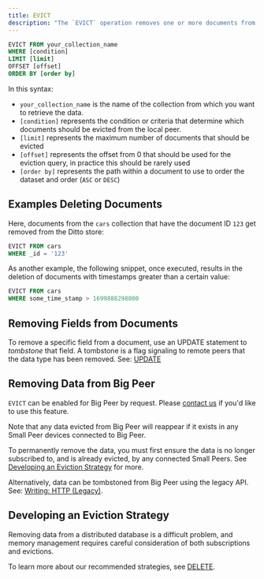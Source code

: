 ```yaml
---
title: EVICT
description: "The `EVICT` operation removes one or more documents from the local Ditto store, deleting them entirely without flagging (`tombstone`) as deleted to remote peers:"
---
```


```sql DQL
EVICT FROM your_collection_name
WHERE [condition]
LIMIT [limit]
OFFSET [offset]
ORDER BY [order by]
```

In this syntax:

- `your_collection_name` is the name of the collection from which you want to retrieve the data.
- `[condition]` represents the condition or criteria that determine which documents should be evicted from the local peer.
- `[limit]` represents the maximum number of documents that should be evicted
- `[offset]` represents the offset from 0 that should be used for the eviction query, in practice this should be rarely used
- `[order by]` represents the path within a document to use to order the dataset and order (`ASC` or `DESC`) 

## Examples Deleting Documents

Here, documents from the `cars` collection that have the document ID `123` get removed from the Ditto store:


```sql DQL
EVICT FROM cars
WHERE _id = '123'
```

As another example, the following snippet, once executed, results in the deletion of documents with timestamps greater than a certain value:


```sql DQL
EVICT FROM cars
WHERE some_time_stamp > 1699888298000
```


## Removing Fields from Documents

To remove a specific field from a document, use an UPDATE statement to *tombstone* that field. A tombstone is a flag signaling to remote peers that the  data type has been removed. See: [UPDATE](/dql/update)

## Removing Data from Big Peer

`EVICT` can be enabled for Big Peer by request. Please [contact us](https://support.ditto.live/hc/en-us) if you'd like to use this feature.

Note that any data evicted from Big Peer will reappear if it exists in any Small Peer devices connected to Big Peer.

To permanently remove the data, you must first ensure the data is no longer subscribed to, and is already evicted, by any connected Small Peers. See [Developing an Eviction Strategy](#developing-an-eviction-strategy) for more.

Alternatively, data can be tombstoned from Big Peer using the legacy API. See: [Writing: HTTP (Legacy)](/cloud/http-api/legacy/writing-http-legacy#remove).

## Developing an Eviction Strategy

Removing data from a distributed database is a difficult problem, and memory management requires careful consideration of both subscriptions and evictions.

To learn more about our recommended strategies, see [DELETE](/sdk/latest/crud/delete).
